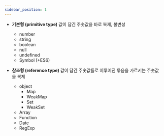 ```yaml
---
sidebar_position: 1
---
```


- **기본형 (primitive type)**
  값이 담긴 주솟값을 바로 복제, 불변성

  - number
  - string
  - boolean
  - null
  - undefined
  - Symbol (+ES6)

- **참조형 (reference type)**
  값이 담긴 주솟값들로 이루어진 묶음을 가르키는 주솟값을 복제
  - object
    - Map
    - WeakMap
    - Set
    - WeakSet
  - Array
  - Function
  - Date
  - RegExp
